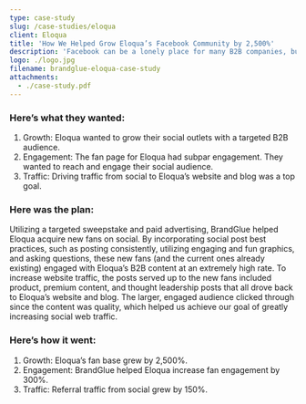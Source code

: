 ```yaml
---
type: case-study
slug: /case-studies/eloqua
client: Eloqua
title: 'How We Helped Grow Eloqua’s Facebook Community by 2,500%'
description: 'Facebook can be a lonely place for many B2B companies, but it doesn’t have to be. The BrandGlue team was approached by Eloqua to help prove this.'
logo: ./logo.jpg
filename: brandglue-eloqua-case-study
attachments:
  - ./case-study.pdf
---
```


### Here’s what they wanted:

1. Growth: Eloqua wanted to grow their social outlets with a targeted B2B audience.
2. Engagement: The fan page for Eloqua had subpar engagement. They wanted to reach and engage their social audience.
3. Traffic: Driving traffic from social to Eloqua’s website and blog was a top goal.

### Here was the plan:

Utilizing a targeted sweepstake and paid advertising, BrandGlue helped Eloqua acquire new fans on social. By incorporating social post best practices, such as posting consistently, utilizing engaging and fun graphics, and asking questions, these new fans (and the current ones already existing) engaged with Eloqua’s B2B content at an extremely high rate. To increase website traffic, the posts served up to the new fans included product, premium content, and thought leadership posts that all drove back to Eloqua’s website and blog. The larger, engaged audience clicked through since the content was quality, which helped us achieve our goal of greatly increasing social web traffic.

### Here’s how it went:

1. Growth: Eloqua’s fan base grew by 2,500%.
2. Engagement: BrandGlue helped Eloqua increase fan engagement by 300%.
3. Traffic: Referral traffic from social grew by 150%.
